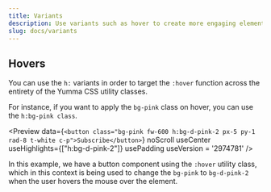 ```yaml
---
title: Variants
description: Use variants such as hover to create more engaging elements.
slug: docs/variants
---
```



## Hovers

You can use the `h:` variants in order to target the `:hover` function across the entirety of the Yumma CSS utility classes. 

For instance, if you want to apply the `bg-pink` class on hover, you can use the `h:bg-pink class`.

<Preview
    data={`<button class="bg-pink fw-600 h:bg-d-pink-2 px-5 py-1 rad-8 t-white c-p">Subscribe</button>`}
    noScroll
    useCenter
    useHighlights={["h:bg-d-pink-2"]}
    usePadding
    useVersion = '2974781'
/>

In this example, we have a button component using the `:hover` utility class, which in this context is being used to change the `bg-pink` to `bg-d-pink-2` when the user hovers the mouse over the element.